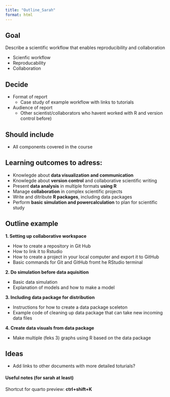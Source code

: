 ```yaml
---
title: "Outline_Sarah"
format: html
---
```


## Goal
Describe a scientific workflow that enables reproducibility and collaboration

* Scienfic workflow
* Reproducability
* Collaboration
  

## Decide

* Format of report
  + Case study of example workflow with links to tutorials
* Audience of report 
  + Other scientist/collaborators who havent worked with R and version control before)

## Should include

* All components covered in the course

## Learning outcomes to adress:

* Knowlegde about **data visualization and communication**
* Knowlegde about **version control** and collaborative scientific writing
* Present **data analysis** in multiple formats **using R**
* Manage **collaboration** in complex scientific projects
* Write and ditribute **R packages**, including data packages
* Perform **basic simulation and powercalculation** to plan for scientific study
	

## Outline example

**1. Setting up collaborative workspace**

* How to create a repository in Git Hub
* How to link it to Rstudio
* How to create a project in your local computer and export it to GitHub
* Basic commands for Git and GitHub fromt he RStudio terminal

**2. Do simulation before data aquisition**

* Basic data simulation
* Explanation of models and how to make a model

**3. Including data package for distribution**

* Instructions for how to create a data package sceleton
* Example code of cleaning up data package that can take new incoming data files

**4. Create data visuals from data package**

* Make multiple (feks 3) graphs using R based on the data package


## Ideas
* Add links to other documents with more detailed toturials?

#### Useful notes (for sarah at least)
Shortcut for quarto preview: **ctrl+shift+K**


